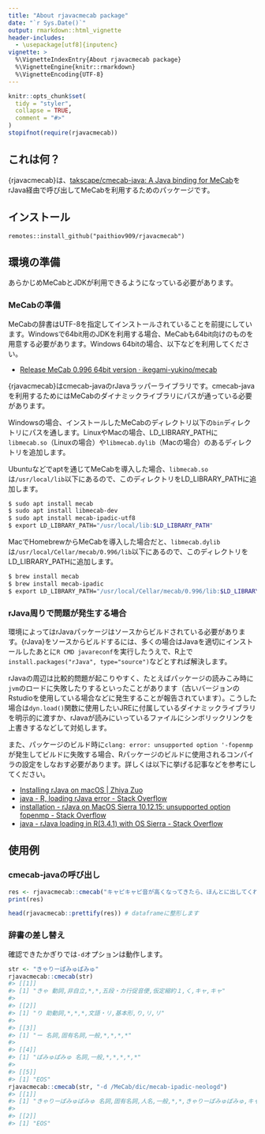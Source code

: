 ```yaml
---
title: "About rjavacmecab package"
date: "`r Sys.Date()`"
output: rmarkdown::html_vignette
header-includes:
  - \usepackage[utf8]{inputenc}
vignette: >
  %\VignetteIndexEntry{About rjavacmecab package}
  %\VignetteEngine{knitr::rmarkdown}
  %\VignetteEncoding{UTF-8}
---
```


```r
knitr::opts_chunk$set(
  tidy = "styler",
  collapse = TRUE,
  comment = "#>"
)
stopifnot(require(rjavacmecab))
```

## これは何？

{rjavacmecab}は、[takscape/cmecab-java: A Java binding for MeCab](https://github.com/takscape/cmecab-java)をrJava経由で呼び出してMeCabを利用するためのパッケージです。

## インストール

`remotes::install_github("paithiov909/rjavacmecab")`

## 環境の準備

あらかじめMeCabとJDKが利用できるようになっている必要があります。

### MeCabの準備

MeCabの辞書はUTF-8を指定してインストールされていることを前提にしています。Windowsで64bit用のJDKを利用する場合、MeCabも64bit向けのものを用意する必要があります。Windows 64bitの場合、以下などを利用してください。

- [Release MeCab 0.996 64bit version · ikegami-yukino/mecab](https://github.com/ikegami-yukino/mecab/releases/tag/v0.996.2)

{rjavacmecab}はcmecab-javaのrJavaラッパーライブラリです。cmecab-javaを利用するためにはMeCabのダイナミックライブラリにパスが通っている必要があります。

Windowsの場合、インストールしたMeCabのディレクトリ以下の`bin`ディレクトリにパスを通します。LinuxやMacの場合、LD_LIBRARY_PATHに`libmecab.so`（Linuxの場合）や`libmecab.dylib`（Macの場合）のあるディレクトリを追加します。

Ubuntuなどでaptを通じてMeCabを導入した場合、`libmecab.so`は`/usr/local/lib`以下にあるので、このディレクトリをLD_LIBRARY_PATHに追加します。

``` bash
$ sudo apt install mecab
$ sudo apt install libmecab-dev
$ sudo apt install mecab-ipadic-utf8
$ export LD_LIBRARY_PATH="/usr/local/lib:$LD_LIBRARY_PATH"
```

MacでHomebrewからMeCabを導入した場合だと、`libmecab.dylib`は`/usr/local/Cellar/mecab/0.996/lib`以下にあるので、このディレクトリをLD_LIBRARY_PATHに追加します。

``` bash
$ brew install mecab
$ brew install mecab-ipadic
$ export LD_LIBRARY_PATH="/usr/local/Cellar/mecab/0.996/lib:$LD_LIBRARY_PATH"
```

### rJava周りで問題が発生する場合

環境によってはrJavaパッケージはソースからビルドされている必要があります。{rJava}をソースからビルドするには、多くの場合はJavaを適切にインストールしたあとに`R CMD javareconf`を実行したうえで、R上で`install.packages("rJava", type="source")`などとすれば解決します。

rJavaの周辺は比較的問題が起こりやすく、たとえばパッケージの読みこみ時に`jvm`のロードに失敗したりするといったことがあります（古いバージョンのRstudioを使用している場合などに発生することが報告されています）。こうした場合は`dyn.load()`関数に使用したいJREに付属しているダイナミックライブラリを明示的に渡すか、rJavaが読みにいっているファイルにシンボリックリンクを上書きするなどして対処します。

また、パッケージのビルド時に`clang: error: unsupported option '-fopenmp`が発生してビルドに失敗する場合、Rパッケージのビルドに使用されるコンパイラの設定をしなおす必要があります。詳しくは以下に挙げる記事などを参考にしてください。

- [Installing rJava on macOS | Zhiya Zuo](https://zhiyzuo.github.io/installation-rJava/)
- [java - R, loading rJava error - Stack Overflow](https://stackoverflow.com/questions/44157869/r-loading-rjava-error)
- [installation - rJava on MacOS Sierra 10.12.15: unsupported option fopenmp - Stack Overflow](https://stackoverflow.com/questions/44383668/rjava-on-macos-sierra-10-12-15-unsupported-option-fopenmp)
- [java - rJava loading in R(3.4.1) with OS Sierra - Stack Overflow](https://stackoverflow.com/questions/45051275/rjava-loading-in-r3-4-1-with-os-sierra)

## 使用例

### cmecab-javaの呼び出し

```r
res <- rjavacmecab::cmecab("キャピキャピ音が高くなってきたら、ほんとに出してくれの合図です！　しっかりここではコミュニケーションとってください")
print(res)
```

```r
head(rjavacmecab::prettify(res)) # dataframeに整形します
```

### 辞書の差し替え

確認できたかぎりでは`-d`オプションは動作します。

``` r
str <- "きゃりーぱみゅぱみゅ"
rjavacmecab::cmecab(str)
#> [[1]]
#> [1] "きゃ 動詞,非自立,*,*,五段・カ行促音便,仮定縮約１,く,キャ,キャ"
#> 
#> [[2]]
#> [1] "り 助動詞,*,*,*,文語・リ,基本形,り,リ,リ"
#> 
#> [[3]]
#> [1] "ー 名詞,固有名詞,一般,*,*,*,*"
#> 
#> [[4]]
#> [1] "ぱみゅぱみゅ 名詞,一般,*,*,*,*,*"
#> 
#> [[5]]
#> [1] "EOS"
rjavacmecab::cmecab(str, "-d /MeCab/dic/mecab-ipadic-neologd")
#> [[1]]
#> [1] "きゃりーぱみゅぱみゅ 名詞,固有名詞,人名,一般,*,*,きゃりーぱみゅぱみゅ,キャリーパミュパミュ,キャリーパミュパミュ"
#> 
#> [[2]]
#> [1] "EOS"
```

